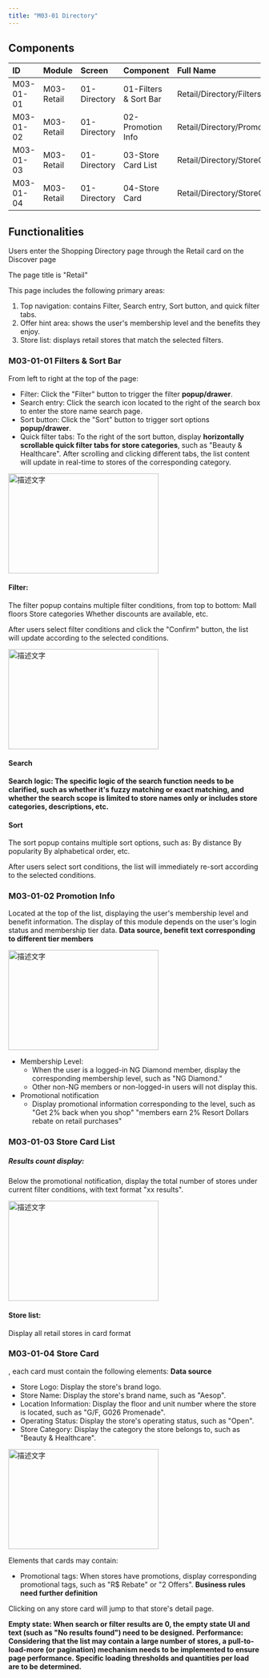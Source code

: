 ```yaml
---
title: "M03-01 Directory"
---
```


## Components

| **ID**    | **Module** | **Screen**   | **Component**         | **Full Name**                  | **Figma**                                                                                                          | **Doc**                                       |
| :-------- | :--------- | :----------- | :-------------------- | :----------------------------- | ----------------------------------------------------------------------------------------------------------------- | ---------------------------------------------- |
| M03-01-01 | M03-Retail | 01-Directory | 01-Filters & Sort Bar | Retail/Directory/FiltersSort   | [Figma](https://www.figma.com/design/sRo13sC8pzZbBpKUApkNzA/NG-UI-Design?node-id=12288-3742&t=8lwHMNVILlNtBzmL-4) | [Doc](#m03-01-01-filters-%26-sort-bar)            |
| M03-01-02 | M03-Retail | 01-Directory | 02-Promotion Info     | Retail/Directory/PromotionInfo | [Figma](https://www.figma.com/design/sRo13sC8pzZbBpKUApkNzA/NG-UI-Design?node-id=12294-3752&t=8lwHMNVILlNtBzmL-4) | [Doc](#m03-01-02-promotion-info)            |
| M03-01-03 | M03-Retail | 01-Directory | 03-Store Card List    | Retail/Directory/StoreCardList | [Figma](https://www.figma.com/design/sRo13sC8pzZbBpKUApkNzA/NG-UI-Design?node-id=12294-3753&t=8lwHMNVILlNtBzmL-4) | [Doc](#m03-01-03-store-card-list)            |
| M03-01-04 | M03-Retail | 01-Directory | 04-Store Card         | Retail/Directory/StoreCard     | [Figma](https://www.figma.com/design/sRo13sC8pzZbBpKUApkNzA/NG-UI-Design?node-id=12291-3743&t=8lwHMNVILlNtBzmL-4) | [Doc](#m03-01-04-store-card) |

## Functionalities

Users enter the Shopping Directory page through the Retail card on the Discover page

The page title is "Retail"

This page includes the following primary areas:
1. Top navigation: contains Filter, Search entry, Sort button, and quick filter tabs.
2. Offer hint area: shows the user's membership level and the benefits they enjoy.
3. Store list: displays retail stores that match the selected filters.

### M03-01-01 Filters & Sort Bar
From left to right at the top of the page:
- Filter: Click the "Filter" button to trigger the filter **popup/drawer**.
- Search entry: Click the search icon located to the right of the search box to enter the store name search page.
- Sort button: Click the "Sort" button to trigger sort options **popup/drawer**.
- Quick filter tabs: To the right of the sort button, display **horizontally scrollable quick filter tabs for store categories**, such as "Beauty & Healthcare". After scrolling and clicking different tabs, the list content will update in real-time to stores of the corresponding category.

<div class="image-container-wide">
<img src="/images/Retail/Retail-1.png" alt="描述文字" width="300" height="200" />
</div>

#### **Filter**:
The filter popup contains multiple filter conditions, from top to bottom:
Mall floors
Store categories
Whether discounts are available, etc.

After users select filter conditions and click the "Confirm" button, the list will update according to the selected conditions.

<div class="image-container-wide">
<img src="/images/Retail/Retail-2.png" alt="描述文字" width="300" height="200" />
</div>

#### Search
**Search logic: The specific logic of the search function needs to be clarified, such as whether it's fuzzy matching or exact matching, and whether the search scope is limited to store names only or includes store categories, descriptions, etc.**

#### Sort
The sort popup contains multiple sort options, such as:
By distance
By popularity
By alphabetical order, etc.

After users select sort conditions, the list will immediately re-sort according to the selected conditions.

### M03-01-02 Promotion Info

Located at the top of the list, displaying the user's membership level and benefit information.
The display of this module depends on the user's login status and membership tier data. **Data source, benefit text corresponding to different tier members**

<div class="image-container-wide">
<img src="/images/Retail/Retail-3.png" alt="描述文字" width="300" height="200" />
</div>

- Membership Level:
	- When the user is a logged-in NG Diamond member, display the corresponding membership level, such as "NG Diamond."
	- Other non-NG members or non-logged-in users will not display this.
- Promotional notification
	- Display promotional information corresponding to the level, such as "Get 2% back when you shop" "members earn 2% Resort Dollars rebate on retail purchases"

### M03-01-03 Store Card List

##### Results count display:
Below the promotional notification, display the total number of stores under current filter conditions, with text format "xx results".

<div class="image-container-wide">
<img src="/images/Retail/Retail-3.6.png" alt="描述文字" width="300" height="200" />
</div>

#### Store list:

Display all retail stores in card format

### M03-01-04 Store Card
, each card must contain the following elements: **Data source**
  - Store Logo: Display the store's brand logo.
  - Store Name: Display the store's brand name, such as "Aesop".
  - Location Information: Display the floor and unit number where the store is located, such as "G/F, G026 Promenade".
  - Operating Status: Display the store's operating status, such as "Open".
  - Store Category: Display the category the store belongs to, such as "Beauty & Healthcare".

<div class="image-container-wide">
<img src="/images/Retail/Retail-4.png" alt="描述文字" width="300" height="200" />
</div>

Elements that cards may contain:
  - Promotional tags: When stores have promotions, display corresponding promotional tags, such as "R$ Rebate" or "2 Offers". **Business rules need further definition**

Clicking on any store card will jump to that store's detail page.

**Empty state: When search or filter results are 0, the empty state UI and text (such as "No results found") need to be designed.**
**Performance: Considering that the list may contain a large number of stores, a pull-to-load-more (or pagination) mechanism needs to be implemented to ensure page performance. Specific loading thresholds and quantities per load are to be determined.**

